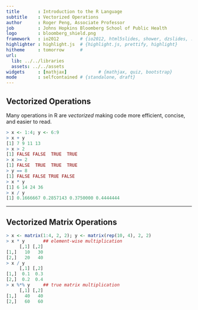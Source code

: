 ---
title       : Introduction to the R Language
subtitle    : Vectorized Operations
author      : Roger Peng, Associate Professor
job         : Johns Hopkins Bloomberg School of Public Health
logo        : bloomberg_shield.png
framework   : io2012        # {io2012, html5slides, shower, dzslides, ...}
highlighter : highlight.js  # {highlight.js, prettify, highlight}
hitheme     : tomorrow      # 
url:
  lib: ../../libraries
  assets: ../../assets
widgets     : [mathjax]            # {mathjax, quiz, bootstrap}
mode        : selfcontained # {standalone, draft}
---

## Vectorized Operations

Many operations in R are _vectorized_ making code more efficient, concise, and easier to read.

```r
> x <- 1:4; y <- 6:9 
> x + y
[1] 7 9 11 13 
> x > 2
[1] FALSE FALSE  TRUE  TRUE
> x >= 2
[1] FALSE  TRUE  TRUE  TRUE
> y == 8
[1] FALSE FALSE TRUE FALSE 
> x * y
[1] 6 14 24 36
> x / y
[1] 0.1666667 0.2857143 0.3750000 0.4444444
```

---

## Vectorized Matrix Operations

```r
> x <- matrix(1:4, 2, 2); y <- matrix(rep(10, 4), 2, 2)
> x * y       ## element-wise multiplication
     [,1] [,2]
[1,]   10   30
[2,]   20   40
> x / y
     [,1] [,2]
[1,]  0.1  0.3
[2,]  0.2  0.4
> x %*% y     ## true matrix multiplication
     [,1] [,2]
[1,]   40   40
[2,]   60   60
```